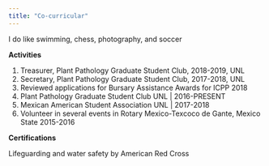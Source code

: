 ```yaml
---
title: "Co-curricular"
---
```



I do like swimming, chess, photography, and soccer  


**Activities**  

1. Treasurer, Plant Pathology Graduate Student Club, 2018-2019, UNL  
2. Secretary, Plant Pathology Graduate Student Club, 2017-2018, UNL  
3. Reviewed applications for Bursary Assistance Awards for ICPP 2018  
4. Plant Pathology Graduate Student Club UNL | 2016-PRESENT
5. Mexican American Student Association UNL | 2017-2018  
6. Volunteer in several events in Rotary Mexico-Texcoco de Gante, Mexico State 2015-2016  

**Certifications** 

Lifeguarding and water safety by American Red Cross

